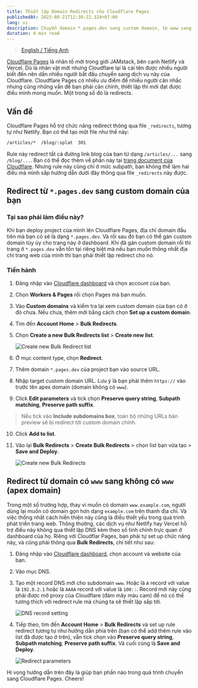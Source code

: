 ```yaml
---
title: Thiết lập Domain Redirects cho Cloudflare Pages
publishedAt: 2023-08-21T12:30:22.324+07:00
lang: vi
description: Chuyển domain *.pages.dev sang custom domain, từ www sang non-www (apex) domain
duration: 4 min read
---
```


> [English / Tiếng Anh](/writing/cloudflare-pages-domain-redirects)

[<CloudflarePages /> Cloudflare Pages](https://pages.cloudflare.com/) là nhân tố mới trong giới JAMstack, bên cạnh Netlify và Vercel. Dù là nhân vật mới nhưng Cloudflare lại là cái tên được nhiều người biết đến nên dần nhiều người bắt đầu chuyển sang dịch vụ này của Cloudflare. Cloudflare Pages có nhiều ưu điểm để nhiều người cân nhắc nhưng cũng những vấn đề bạn phải cân chỉnh, thiết lập thì mới đạt được điều mình mong muốn. Một trong số đó là redirects.

## Vấn đề

Cloudflare Pages hỗ trợ chức năng redirect thông qua file `_redirects`, tương tự như Netlify. Bạn có thể tạo một file như thế này:

```txt
/articles/*  /blog/:splat  301
```

Rule này redirect tất cả đường link blog của bạn từ dạng `/articles/...` sang `/blog/...`. Bạn có thể đọc thêm về phần này tại [trang document của Cloudflare](https://developers.cloudflare.com/pages/platform/redirects/). Nhưng rule này cũng chỉ ở mức subpath, bạn không thể làm hai điều mà mình sắp hướng dẫn dưới đây thông qua file `_redirects` này được.

## Redirect từ `*.pages.dev` sang custom domain của bạn

### Tại sao phải làm điều này?

Khi bạn deploy project của mình lên Cloudflare Pages, địa chỉ domain đầu tiên mà bạn có sẽ là dạng `*.pages.dev`. Và rồi sau đó bạn có thể gán custom domain tùy úy cho trang này ở dashboard. Khi đã gán custom domain rồi thì trang ở `*.pages.dev` vẫn tồn tại riêng biệt mà nếu bạn muốn thống nhất địa chỉ trang web của mình thì bạn phải thiết lập redirect cho nó.

### Tiến hành

1. Đăng nhập vào [Cloudflare dashboard](https://dash.cloudflare.com/?to=/:account/pages/view/:pages-project/domains) và chọn account của bạn.
2. Chọn **Workers & Pages** rồi chọn Pages mà bạn muốn.
3. Vào **Custom domains** và kiểm tra lại xem custom domain của bạn có ở đó chưa. Nếu chưa, thêm mới bằng cách chọn **Set up a custom domain**.
4. Tìm đến **Account Home** > **Bulk Redirects**.
5. Chọn **Create a new Bulk Redirects list** > **Create new list**.

    <Image src={createNewBulkRedirectList} alt="Create new Bulk Redirect list" class="rounded-lg dark:invert-95" />

6. Ở mục content type, chọn **Redirect**.
7. Thêm domain `*.pages.dev` của project bạn vào source URL.
8. Nhập target custom domain URL. Lưu ý là bạn phải thêm `https://` vào trước tên apex domain (domain không có `www`).
9. Click **Edit parameters** và tick chọn **Preserve query string**, **Subpath matching**, **Preserve path suffix**.

> Nếu tick vào **Include subdomains box**, toàn bộ những URLs bản preview sẽ bị redirect tới custom domain chính.

10. Click **Add to list**.
11. Vào lại **Bulk Redirects** > **Create Bulk Redirects** > chọn list bạn vừa tạo > **Save and Deploy**.

    <Image src={createNewBulkRedirect} alt="Create new Bulk Redirects" class="rounded-lg dark:invert-95" />

## Redirect từ domain có `www` sang không có `www` (apex domain)

Trong một số trường hợp, thay vì muốn có domain `www.example.com`, người dùng lại muốn có domain gọn hơn dạng `example.com` trên thanh địa chỉ. Và việc thống nhất cách hiển thiện này cũng là điều thiết yếu trong quá trình phát triển trang web. Thông thường, các dịch vụ như Netlify hay Vercel hỗ trợ điều này không qua thiết lập DNS kèm theo số tinh chỉnh trực quan ở dashboard của họ. Riêng với Cloudflar Pages, bạn phải tự set up chức năng này, và cũng phải thông qua **Bulk Redirects**, chi tiết như sau:

1. Đăng nhập vào [Cloudflare dashboard](https://dash.cloudflare.com/), chọn account và website của bạn.
2. Vào mục DNS.
3. Tạo một record DNS mới cho subdomain `www`. Hoặc là `A` record với value là `192.0.2.1` hoặc là `AAAA` record với value là `100::`. Record mới này cũng phải được mở proxy của Cloudflare (đám mây màu cam) để nó có thể tương thích với redirect rule mà chúng ta sẽ thiết lập sắp tới.

    <Image src={wwwSubdomain} alt="DNS record setting" class="rounded-lg dark:invert-95" />

4. Tiếp theo, tìm đến **Account Home** > **Bulk Redirects** và set up rule redirect tương tự như hướng dẫn phía trên (bạn có thể add thêm rule vào list đã được tạo ở trên), vẫn tick chọn vào **Preserve query string**, **Subpath matching**, **Preserve path suffix**. Và cuối cùng là **Save and Deploy**.

    <Image src={redirectParameters} alt="Redirect parameters" class="rounded-lg dark:invert-95" />

Hi vọng hướng dẫn trên đây là giúp bạn phần nào trong quá trình chuyển sang Cloudflare Pages. Cheers!
